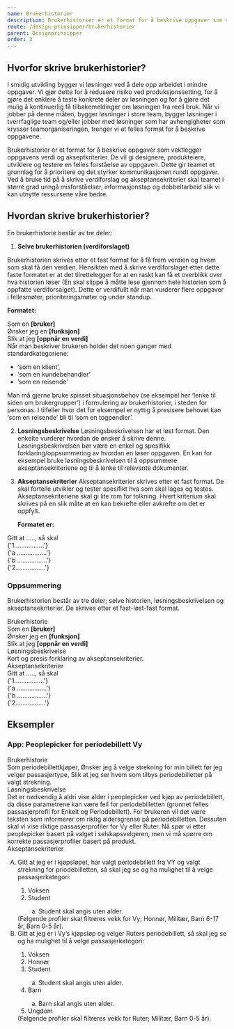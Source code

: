 ```yaml
---
name: Brukerhistorier
description: Brukerhistorier er et format for å beskrive oppgaver som vektlegger oppgavens verdi og akseptkriterier. De vil gi designere, produkteiere, utviklere og testere en felles forståelse av oppgaven
route: /design-prinsipper/brukerhistorier
parent: Designprinsipper
order: 3
---
```



<PageHeader />

## Hvorfor skrive brukerhistorier?

I smidig utvikling bygger vi løsninger ved å dele opp arbeidet i mindre oppgaver. Vi gjør dette for å redusere risiko ved produksjonssetting, for å gjøre det enklere å teste konkrete deler av løsningen og for å gjøre det mulig å kontinuerlig få tilbakemeldinger om løsningen fra reell bruk. Når vi jobber på denne måten, bygger løsninger i store team, bygger løsninger i tverrfaglige team og/eller jobber med løsninger som har avhengigheter som krysser teamorganiseringen, trenger vi et felles format for å beskrive oppgavene.

Brukerhistorier er et format for å beskrive oppgaver som vektlegger oppgavens verdi og akseptkriterier. De vil gi designere, produkteiere, utviklere og testere en felles forståelse av oppgaven. Dette gir teamet et grunnlag for å prioritere og det styrker kommunikasjonen rundt oppgaver. Ved å bruke tid på å skrive verdiforslag og akseptansekriterier skal teamet i større grad unngå misforståelser, informasjonstap og dobbeltarbeid slik vi kan utnytte ressursene våre bedre.

## Hvordan skrive brukerhistorier?

En brukerhistorie består av tre deler:

1.  **Selve brukerhistorien (verdiforslaget)**

<div style={{marginLeft:'2.5rem'}}>

<div style={{ marginBottom: '2rem' }}>
  Brukerhistorien skrives etter et fast format for å få frem verdien og hvem som
  skal få den verdien. Hensikten med å skrive verdiforslaget etter dette faste
  formatet er at det tilrettelegger for at en raskt kan få et overblikk over hva
  historien løser (En skal slippe å måtte lese gjennom hele historien som å
  oppfatte verdiforsalget). Dette er verdifullt når man vurderer flere oppgaver
  i fellesmøter, prioriteringsmøter og under standup.
</div>

<strong>Formatet:</strong>

<div className="brukerhistorier-custom-code">
  Som en <strong> [bruker]</strong>
  <br />
  Ønsker jeg en <strong>[funksjon]</strong>
  <br />
  Slik at jeg <strong>[oppnår en verdi]</strong>
</div>

  <div>
    Når man beskriver brukeren holder det noen ganger med standardkategoriene:
    <ul>
      <li>‘som en klient’,</li>
      <li>‘som en kundebehandler’</li>
      <li>
        ’som en reisende’
      </li>
    </ul>
  </div>
  Man må gjerne bruke spisset situasjonsbehov (se eksempel her ‘lenke til siden om brukergrupper’) i formulering av brukerhistorier, i steden for personas. I tilfeller hvor det for eksempel er nyttig å presisere behovet kan ‘som en reisende’ bli til ‘som en togpendler’.

</div>

2. **Løsningsbeskrivelse**
   Løsningsbeskrivelsen har et løst format. Den enkelte vurderer hvordan de ønsker å skrive denne. Løsningsbeskrivelsen bør være en enkel og spesifikk forklaring/oppsummering av hvordan en løser oppgaven. En kan for eksempel bruke løsningsbeskrivelsen til å oppsummere akseptansekriteriene og til å lenke til relevante dokumenter.

3. **Akseptansekriterier**
   Akseptansekriterier skrives etter et fast format. De skal fortelle utvikler og tester spesifikt hva som skal lages og testes. Akseptansekriteriene skal gi lite rom for tolkning. Hvert kriterium skal skrives på en slik måte at en kan bekrefte eller avkrefte om det er oppfylt.

   **Formatet er:**

<div className="brukerhistorier-custom-code" style={{ marginLeft: '2.5rem' }}>
  <div>Gitt at ....., så skal</div>
  <div>
    {'1.................'}
    <div style={{ marginLeft: '1rem' }}>{'a .................'}</div>
    <div style={{ marginLeft: '1rem' }}>{'b .................'}</div>
  </div>
  <div> {'2.................'}</div>
</div>

### Oppsummering

Brukerhistorien består av tre deler; selve historien, løsningsbeskrivelsen og akseptansekriterier. De skrives etter et fast-løst-fast format.

<div className="brukerhistorier-summary">
  <div style={{ fontWeight: '600' }}>Brukerhistorie</div>
  Som en <strong> [bruker]</strong>
  <br />
  Ønsker jeg en <strong>[funksjon]</strong>
  <br />
  Slik at jeg <strong>[oppnår en verdi]</strong>
  <div style={{ marginTop: '1rem', fontWeight: '600' }}>
    Løsningsbeskrivelse
  </div>
  Kort og presis forklaring av akseptansekriterier.
  <div style={{ marginTop: '1rem', fontWeight: '600' }}>
    Akseptansekriterier
  </div>
  <div>Gitt at ....., så skal</div>
  <div>
    {'1.................'}
    <div style={{ marginLeft: '1rem' }}>{'a .................'}</div>
    <div style={{ marginLeft: '1rem' }}>{'b .................'}</div>
  </div>
  <div> {'2.................'}</div>
</div>

## Eksempler

### App: Peoplepicker for periodebillett Vy

<div className="brukerhistorier-summary">
  <div style={{ fontWeight: "600" }}>Brukerhistorie</div>
  Som periodebillettkjøper, Ønsker jeg å velge strekning for min billett før jeg
  velger passasjertype, Slik at jeg ser hvem som tilbys periodebilletter på
  valgt strekning.
  <div style={{ marginTop: "1rem", fontWeight: "600" }}>
    Løsningsbeskrivelse
  </div>
  Det er nødvendig å aldri vise alder i peoplepicker ved kjøp av periodebillett,
  da disse parametrene kan være feil for periodebilletten (grunnet felles
  passasjerprofil for Enkelt og Periodebillett). For brukeren vil det være
  teksten som informerer om riktig aldersgrense på periodebilletten. Dessuten
  skal vi vise riktige passasjerprofiler for Vy eller Ruter. Nå spør vi etter
  peoplepicker basert på valget i selskapsvelgeren, men vi må spørre om korrekte
  passasjerprofiler basert på produkt.
  <div style={{ marginTop: "1rem", fontWeight: "600" }}>
    Akseptansekriterier
  </div>

  <ol type="A">
    <li>
      Gitt at jeg er i kjøpsløpet, har valgt periodebillett fra VY og valgt
      strekning for priodebilletten, så skal jeg se og ha mulighet til å velge
      passasjerkategori:
    </li>
    <ol>
      <li>Voksen</li>
      <li>Student</li>
      <ol type="a">
        <li>Student skal angis uten alder.</li>
      </ol>
    </ol>
    (Følgende profiler skal filtreres vekk for Vy; Honnør, Militær, Barn 6-17 år, Barn 0-5 år).
    <li>
      Gitt at jeg er i Vy’s kjøpsløp og velger Ruters periodebillett, så skal
      jeg se og ha mulighet til å velge passasjerkategori:
    </li>
    <ol>
      <li>Voksen</li>
      <li>Honnør</li>
      <li>
        Student
      </li>
        <ol type="a">
          <li>Student skal angis uten alder.</li>
        </ol>
      <li>
        Barn
      </li>
        <ol type="a">
          <li>Barn skal angis uten alder.</li>
        </ol>
      <li>Ungdom</li>
    </ol>
    (Følgende profiler skal filtreres vekk for Ruter; Militær, Barn 0-5 år).
  </ol>
</div>

